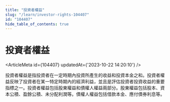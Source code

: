 ```yaml
---
title: "投資者權益"
slug: "/learn/investor-rights-104407"
id: "104407"
hide_table_of_contents: true
---
```



# 投資者權益

<ArticleMeta id={104407} updatedAt={'2023-10-22 14:20:10'} />
<div className='border-solid border-b border-t-0 my-4 border-[var(--ifm-color-gray-300)]' />

投資者權益是指投資者在一定時期內投資所產生的收益和投資本金之和。投資者權益反映了投資者在某一特定時期內的經濟利益，並且是評估投資者投資收益的重要指標之一。投資者權益包括股東權益和債權人權益兩部分。股東權益包括股本、資本公積、盈餘公積、未分配利潤等。債權人權益包括借款本金、應付債券利息等。
